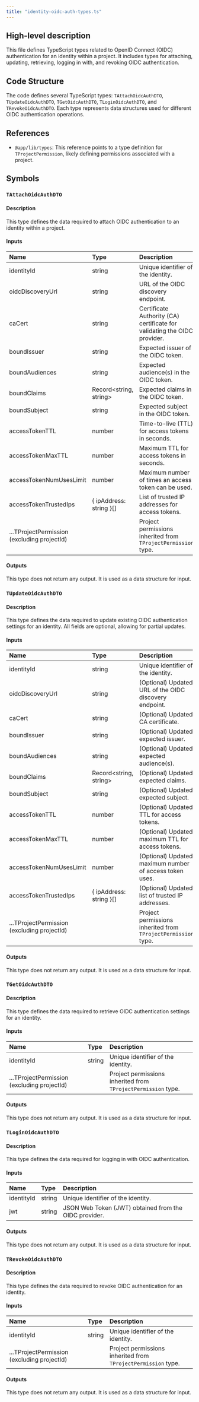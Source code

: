 ```yaml
---
title: "identity-oidc-auth-types.ts"
---
```


## High-level description
This file defines TypeScript types related to OpenID Connect (OIDC) authentication for an identity within a project. It includes types for attaching, updating, retrieving, logging in with, and revoking OIDC authentication.

## Code Structure
The code defines several TypeScript types: `TAttachOidcAuthDTO`, `TUpdateOidcAuthDTO`, `TGetOidcAuthDTO`, `TLoginOidcAuthDTO`, and `TRevokeOidcAuthDTO`. Each type represents data structures used for different OIDC authentication operations. 

## References
- `@app/lib/types`: This reference points to a type definition for `TProjectPermission`, likely defining permissions associated with a project.

## Symbols
### `TAttachOidcAuthDTO`
#### Description
This type defines the data required to attach OIDC authentication to an identity within a project.

#### Inputs
| Name | Type | Description |
|:-----|:-----|:------------|
| identityId | string | Unique identifier of the identity. |
| oidcDiscoveryUrl | string | URL of the OIDC discovery endpoint. |
| caCert | string | Certificate Authority (CA) certificate for validating the OIDC provider. |
| boundIssuer | string | Expected issuer of the OIDC token. |
| boundAudiences | string | Expected audience(s) in the OIDC token. |
| boundClaims | Record&lt;string, string&gt; | Expected claims in the OIDC token. |
| boundSubject | string | Expected subject in the OIDC token. |
| accessTokenTTL | number | Time-to-live (TTL) for access tokens in seconds. |
| accessTokenMaxTTL | number | Maximum TTL for access tokens in seconds. |
| accessTokenNumUsesLimit | number | Maximum number of times an access token can be used. |
| accessTokenTrustedIps | { ipAddress: string }[] | List of trusted IP addresses for access tokens. |
| ...TProjectPermission (excluding projectId) | | Project permissions inherited from `TProjectPermission` type. |

#### Outputs
This type does not return any output. It is used as a data structure for input.

### `TUpdateOidcAuthDTO`
#### Description
This type defines the data required to update existing OIDC authentication settings for an identity. All fields are optional, allowing for partial updates.

#### Inputs
| Name | Type | Description |
|:-----|:-----|:------------|
| identityId | string | Unique identifier of the identity. |
| oidcDiscoveryUrl | string | (Optional) Updated URL of the OIDC discovery endpoint. |
| caCert | string | (Optional) Updated CA certificate. |
| boundIssuer | string | (Optional) Updated expected issuer. |
| boundAudiences | string | (Optional) Updated expected audience(s). |
| boundClaims | Record&lt;string, string&gt; | (Optional) Updated expected claims. |
| boundSubject | string | (Optional) Updated expected subject. |
| accessTokenTTL | number | (Optional) Updated TTL for access tokens. |
| accessTokenMaxTTL | number | (Optional) Updated maximum TTL for access tokens. |
| accessTokenNumUsesLimit | number | (Optional) Updated maximum number of access token uses. |
| accessTokenTrustedIps | { ipAddress: string }[] | (Optional) Updated list of trusted IP addresses. |
| ...TProjectPermission (excluding projectId) | | Project permissions inherited from `TProjectPermission` type. |

#### Outputs
This type does not return any output. It is used as a data structure for input.

### `TGetOidcAuthDTO`
#### Description
This type defines the data required to retrieve OIDC authentication settings for an identity.

#### Inputs
| Name | Type | Description |
|:-----|:-----|:------------|
| identityId | string | Unique identifier of the identity. |
| ...TProjectPermission (excluding projectId) | | Project permissions inherited from `TProjectPermission` type. |

#### Outputs
This type does not return any output. It is used as a data structure for input.

### `TLoginOidcAuthDTO`
#### Description
This type defines the data required for logging in with OIDC authentication.

#### Inputs
| Name | Type | Description |
|:-----|:-----|:------------|
| identityId | string | Unique identifier of the identity. |
| jwt | string | JSON Web Token (JWT) obtained from the OIDC provider. |

#### Outputs
This type does not return any output. It is used as a data structure for input.

### `TRevokeOidcAuthDTO`
#### Description
This type defines the data required to revoke OIDC authentication for an identity.

#### Inputs
| Name | Type | Description |
|:-----|:-----|:------------|
| identityId | string | Unique identifier of the identity. |
| ...TProjectPermission (excluding projectId) | | Project permissions inherited from `TProjectPermission` type. |

#### Outputs
This type does not return any output. It is used as a data structure for input.
